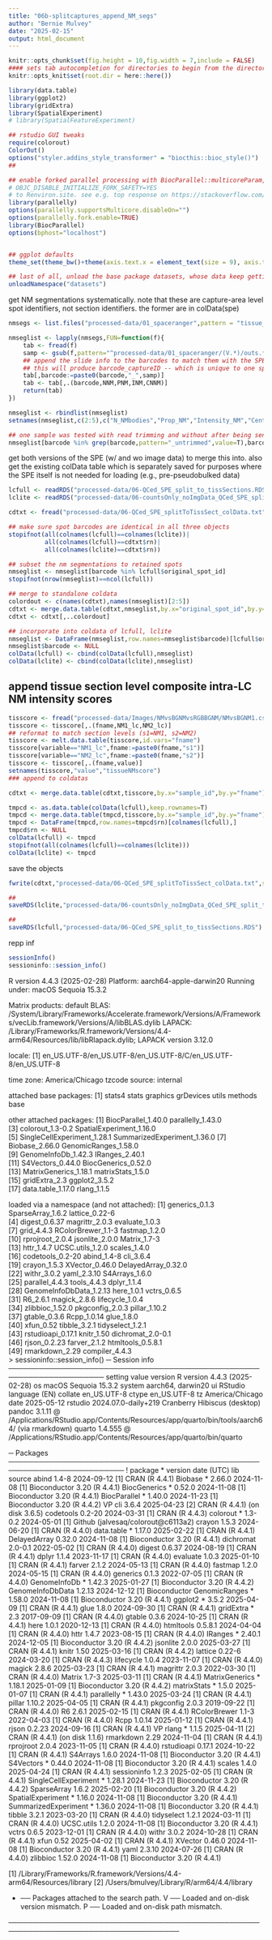 ```yaml
---
title: "06b-splitcaptures_append_NM_segs"
author: "Bernie Mulvey"
date: "2025-02-15"
output: html_document
---
```


```r
knitr::opts_chunk$set(fig.height = 10,fig.width = 7,include = FALSE)
#### sets tab autocompletion for directories to begin from the directory containing the .Rproj session, instead of the script's directory if different
knitr::opts_knit$set(root.dir = here::here())

library(data.table)
library(ggplot2)
library(gridExtra)
library(SpatialExperiment)
# library(SpatialFeatureExperiment)

## rstudio GUI tweaks
require(colorout)
ColorOut()
options("styler.addins_style_transformer" = "biocthis::bioc_style()")
##

## enable forked parallel processing with BiocParallel::multicoreParam, future::, etc. seemed to need this a couple times, but otherwise havent so its here as a preventative measure. part of this is adding the line 
# OBJC_DISABLE_INITIALIZE_FORK_SAFETY=YES
# to Renviron.site. see e.g. top response on https://stackoverflow.com/questions/73638290/python-on-mac-is-it-safe-to-set-objc-disable-initialize-fork-safety-yes-globall 
library(parallelly)
options(parallelly.supportsMulticore.disableOn="")
options(parallelly.fork.enable=TRUE)
library(BiocParallel)
options(bphost="localhost")


## ggplot defaults
theme_set(theme_bw()+theme(axis.text.x = element_text(size = 9), axis.title.x = element_text(size = 8), axis.text.y = element_text(size = 8), axis.title.y = element_text(size = 9), plot.title = element_text(size = 11,hjust=0.5), strip.text = element_text(size=11), legend.text = element_text(size=8), legend.title = element_text(size=9,hjust=0.5)))

## last of all, unload the base package datasets, whose data keep getting in the way of autocompletions (e.g., Theoph is priortized over TRUE)
unloadNamespace("datasets")
```

get NM segmentations systematically. note that these are capture-area level spot identifiers, not section identifiers. the former are in colData(spe)
```r
nmsegs <- list.files("processed-data/01_spaceranger",pattern = "tissue_spot_counts.csv",full.names = TRUE,recursive = TRUE)

nmseglist <- lapply(nmsegs,FUN=function(f){
    tab <- fread(f)
    samp <- gsub(f,pattern="^processed-data/01_spaceranger/(V.*)/outs.*$",replacement="\\1")
    ## append the slide info to the barcodes to match them with the SPE data
    ## this will produce barcode_captureID -- which is unique to one spot in an entire capture area -- and a format we retained in the SPE's colData for this exact sort of purpose
    tab[,barcode:=paste0(barcode,"_",samp)]
    tab <- tab[,.(barcode,NNM,PNM,INM,CNNM)]
    return(tab)
})

nmseglist <- rbindlist(nmseglist)
setnames(nmseglist,c(2:5),c("N_NMbodies","Prop_NM","Intensity_NM","CentroidSignalCount_NM"))

## one sample was tested with read trimming and without after being sent out for sequencing at a different facility than normal, and has untrimmed appended to the filename and thus the re-generated spot id here. remove it
nmseglist[barcode %in% grep(barcode,pattern="_untrimmed",value=T),barcode:=gsub(barcode,pattern="_untrimmed",replacement="")]
```

get both versions of the SPE (w/ and wo image data) to merge this into. also get the existing colData table which is separately saved for purposes where the SPE itself is not needed for loading (e.g., pre-pseudobulked data)
```r
lcfull <- readRDS("processed-data/06-QCed_SPE_split_to_tissSections.RDS")
lclite <- readRDS("processed-data/06-countsOnly_noImgData_QCed_SPE_split_to_tissSections.RDS")

cdtxt <- fread("processed-data/06-QCed_SPE_splitToTissSect_colData.txt")

## make sure spot barcodes are identical in all three objects
stopifnot(all(colnames(lcfull)==colnames(lclite))|
          all(colnames(lcfull)==cdtxt$rn)|
          all(colnames(lclite)==cdtxt$rn))

## subset the nm segmentations to retained spots
nmseglist <- nmseglist[barcode %in% lcfull$original_spot_id]
stopifnot(nrow(nmseglist)==ncol(lcfull))

## merge to standalone coldata
colordout <- c(names(cdtxt),names(nmseglist)[2:5])
cdtxt <- merge.data.table(cdtxt,nmseglist,by.x="original_spot_id",by.y="barcode")
cdtxt <- cdtxt[,..colordout]

## incorporate into coldata of lcfull, lclite
nmseglist <- DataFrame(nmseglist,row.names=nmseglist$barcode)[lcfull$original_spot_id,]
nmseglist$barcode <- NULL
colData(lcfull) <- cbind(colData(lcfull),nmseglist)
colData(lclite) <- cbind(colData(lclite),nmseglist)
```

## append tissue section level composite intra-LC NM intensity scores
```r
tisscore <- fread("processed-data/Images/NMvsBGNMvsRGBBGNM/NMvsBGNM1.csv")
tisscore <- tisscore[,.(fname,NM1_lc,NM2_lc)]
## reformat to match section levels (s1=NM1, s2=NM2)
tisscore <- melt.data.table(tisscore,id.vars="fname")
tisscore[variable=="NM1_lc",fname:=paste0(fname,"s1")]
tisscore[variable=="NM2_lc",fname:=paste0(fname,"s2")]
tisscore <- tisscore[,.(fname,value)]
setnames(tisscore,"value","tissueNMscore")
### append to coldatas

cdtxt <- merge.data.table(cdtxt,tisscore,by.x="sample_id",by.y="fname")

tmpcd <- as.data.table(colData(lcfull),keep.rownames=T)
tmpcd <- merge.data.table(tmpcd,tisscore,by.x="sample_id",by.y="fname")
tmpcd <- DataFrame(tmpcd,row.names=tmpcd$rn)[colnames(lcfull),]
tmpcd$rn <- NULL
colData(lcfull) <- tmpcd
stopifnot(all(colnames(lcfull)==colnames(lclite)))
colData(lclite) <- tmpcd
```

save the objects
```r
fwrite(cdtxt,"processed-data/06-QCed_SPE_splitToTissSect_colData.txt",sep='\t',quote=F,row.names=F,col.names=T)

##
saveRDS(lclite,"processed-data/06-countsOnly_noImgData_QCed_SPE_split_to_tissSections.RDS")

##
saveRDS(lcfull,"processed-data/06-QCed_SPE_split_to_tissSections.RDS")
```

repp inf
```r
sessionInfo()
sessioninfo::session_info()
```
R version 4.4.3 (2025-02-28)
Platform: aarch64-apple-darwin20
Running under: macOS Sequoia 15.3.2

Matrix products: default
BLAS:   /System/Library/Frameworks/Accelerate.framework/Versions/A/Frameworks/vecLib.framework/Versions/A/libBLAS.dylib 
LAPACK: /Library/Frameworks/R.framework/Versions/4.4-arm64/Resources/lib/libRlapack.dylib;  LAPACK version 3.12.0

locale:
[1] en_US.UTF-8/en_US.UTF-8/en_US.UTF-8/C/en_US.UTF-8/en_US.UTF-8

time zone: America/Chicago
tzcode source: internal

attached base packages:
[1] stats4    stats     graphics  grDevices utils     methods   base     

other attached packages:
 [1] BiocParallel_1.40.0         parallelly_1.43.0          
 [3] colorout_1.3-0.2            SpatialExperiment_1.16.0   
 [5] SingleCellExperiment_1.28.1 SummarizedExperiment_1.36.0
 [7] Biobase_2.66.0              GenomicRanges_1.58.0       
 [9] GenomeInfoDb_1.42.3         IRanges_2.40.1             
[11] S4Vectors_0.44.0            BiocGenerics_0.52.0        
[13] MatrixGenerics_1.18.1       matrixStats_1.5.0          
[15] gridExtra_2.3               ggplot2_3.5.2              
[17] data.table_1.17.0           rlang_1.1.5                

loaded via a namespace (and not attached):
 [1] generics_0.1.3          SparseArray_1.6.2       lattice_0.22-6         
 [4] digest_0.6.37           magrittr_2.0.3          evaluate_1.0.3         
 [7] grid_4.4.3              RColorBrewer_1.1-3      fastmap_1.2.0          
[10] rprojroot_2.0.4         jsonlite_2.0.0          Matrix_1.7-3           
[13] httr_1.4.7              UCSC.utils_1.2.0        scales_1.4.0           
[16] codetools_0.2-20        abind_1.4-8             cli_3.6.4              
[19] crayon_1.5.3            XVector_0.46.0          DelayedArray_0.32.0    
[22] withr_3.0.2             yaml_2.3.10             S4Arrays_1.6.0         
[25] parallel_4.4.3          tools_4.4.3             dplyr_1.1.4            
[28] GenomeInfoDbData_1.2.13 here_1.0.1              vctrs_0.6.5            
[31] R6_2.6.1                magick_2.8.6            lifecycle_1.0.4        
[34] zlibbioc_1.52.0         pkgconfig_2.0.3         pillar_1.10.2          
[37] gtable_0.3.6            Rcpp_1.0.14             glue_1.8.0             
[40] xfun_0.52               tibble_3.2.1            tidyselect_1.2.1       
[43] rstudioapi_0.17.1       knitr_1.50              dichromat_2.0-0.1      
[46] rjson_0.2.23            farver_2.1.2            htmltools_0.5.8.1      
[49] rmarkdown_2.29          compiler_4.4.3         
> sessioninfo::session_info()
─ Session info ─────────────────────────────────────────────────────────────────────
 setting  value
 version  R version 4.4.3 (2025-02-28)
 os       macOS Sequoia 15.3.2
 system   aarch64, darwin20
 ui       RStudio
 language (EN)
 collate  en_US.UTF-8
 ctype    en_US.UTF-8
 tz       America/Chicago
 date     2025-05-12
 rstudio  2024.07.0-daily+219 Cranberry Hibiscus (desktop)
 pandoc   3.1.11 @ /Applications/RStudio.app/Contents/Resources/app/quarto/bin/tools/aarch64/ (via rmarkdown)
 quarto   1.4.555 @ /Applications/RStudio.app/Contents/Resources/app/quarto/bin/quarto

─ Packages ─────────────────────────────────────────────────────────────────────────
 !  package              * version date (UTC) lib source
    abind                  1.4-8   2024-09-12 [1] CRAN (R 4.4.1)
    Biobase              * 2.66.0  2024-11-08 [1] Bioconductor 3.20 (R 4.4.1)
    BiocGenerics         * 0.52.0  2024-11-08 [1] Bioconductor 3.20 (R 4.4.1)
    BiocParallel         * 1.40.0  2024-11-23 [1] Bioconductor 3.20 (R 4.4.2)
 VP cli                    3.6.4   2025-04-23 [2] CRAN (R 4.4.1) (on disk 3.6.5)
    codetools              0.2-20  2024-03-31 [1] CRAN (R 4.4.3)
    colorout             * 1.3-0.2 2024-05-01 [1] Github (jalvesaq/colorout@c6113a2)
    crayon                 1.5.3   2024-06-20 [1] CRAN (R 4.4.0)
    data.table           * 1.17.0  2025-02-22 [1] CRAN (R 4.4.1)
    DelayedArray           0.32.0  2024-11-08 [1] Bioconductor 3.20 (R 4.4.1)
    dichromat              2.0-0.1 2022-05-02 [1] CRAN (R 4.4.0)
    digest                 0.6.37  2024-08-19 [1] CRAN (R 4.4.1)
    dplyr                  1.1.4   2023-11-17 [1] CRAN (R 4.4.0)
    evaluate               1.0.3   2025-01-10 [1] CRAN (R 4.4.1)
    farver                 2.1.2   2024-05-13 [1] CRAN (R 4.4.0)
    fastmap                1.2.0   2024-05-15 [1] CRAN (R 4.4.0)
    generics               0.1.3   2022-07-05 [1] CRAN (R 4.4.0)
    GenomeInfoDb         * 1.42.3  2025-01-27 [1] Bioconductor 3.20 (R 4.4.2)
    GenomeInfoDbData       1.2.13  2024-12-12 [1] Bioconductor
    GenomicRanges        * 1.58.0  2024-11-08 [1] Bioconductor 3.20 (R 4.4.1)
    ggplot2              * 3.5.2   2025-04-09 [1] CRAN (R 4.4.1)
    glue                   1.8.0   2024-09-30 [1] CRAN (R 4.4.1)
    gridExtra            * 2.3     2017-09-09 [1] CRAN (R 4.4.0)
    gtable                 0.3.6   2024-10-25 [1] CRAN (R 4.4.1)
    here                   1.0.1   2020-12-13 [1] CRAN (R 4.4.0)
    htmltools              0.5.8.1 2024-04-04 [1] CRAN (R 4.4.0)
    httr                   1.4.7   2023-08-15 [1] CRAN (R 4.4.0)
    IRanges              * 2.40.1  2024-12-05 [1] Bioconductor 3.20 (R 4.4.2)
    jsonlite               2.0.0   2025-03-27 [1] CRAN (R 4.4.1)
    knitr                  1.50    2025-03-16 [1] CRAN (R 4.4.2)
    lattice                0.22-6  2024-03-20 [1] CRAN (R 4.4.3)
    lifecycle              1.0.4   2023-11-07 [1] CRAN (R 4.4.0)
    magick                 2.8.6   2025-03-23 [1] CRAN (R 4.4.1)
    magrittr               2.0.3   2022-03-30 [1] CRAN (R 4.4.0)
    Matrix                 1.7-3   2025-03-11 [1] CRAN (R 4.4.1)
    MatrixGenerics       * 1.18.1  2025-01-09 [1] Bioconductor 3.20 (R 4.4.2)
    matrixStats          * 1.5.0   2025-01-07 [1] CRAN (R 4.4.1)
    parallelly           * 1.43.0  2025-03-24 [1] CRAN (R 4.4.1)
    pillar                 1.10.2  2025-04-05 [1] CRAN (R 4.4.1)
    pkgconfig              2.0.3   2019-09-22 [1] CRAN (R 4.4.0)
    R6                     2.6.1   2025-02-15 [1] CRAN (R 4.4.1)
    RColorBrewer           1.1-3   2022-04-03 [1] CRAN (R 4.4.0)
    Rcpp                   1.0.14  2025-01-12 [1] CRAN (R 4.4.1)
    rjson                  0.2.23  2024-09-16 [1] CRAN (R 4.4.1)
 VP rlang                * 1.1.5   2025-04-11 [2] CRAN (R 4.4.1) (on disk 1.1.6)
    rmarkdown              2.29    2024-11-04 [1] CRAN (R 4.4.1)
    rprojroot              2.0.4   2023-11-05 [1] CRAN (R 4.4.0)
    rstudioapi             0.17.1  2024-10-22 [1] CRAN (R 4.4.1)
    S4Arrays               1.6.0   2024-11-08 [1] Bioconductor 3.20 (R 4.4.1)
    S4Vectors            * 0.44.0  2024-11-08 [1] Bioconductor 3.20 (R 4.4.1)
    scales                 1.4.0   2025-04-24 [1] CRAN (R 4.4.1)
    sessioninfo            1.2.3   2025-02-05 [1] CRAN (R 4.4.1)
    SingleCellExperiment * 1.28.1  2024-11-23 [1] Bioconductor 3.20 (R 4.4.2)
    SparseArray            1.6.2   2025-02-20 [1] Bioconductor 3.20 (R 4.4.2)
    SpatialExperiment    * 1.16.0  2024-11-08 [1] Bioconductor 3.20 (R 4.4.1)
    SummarizedExperiment * 1.36.0  2024-11-08 [1] Bioconductor 3.20 (R 4.4.1)
    tibble                 3.2.1   2023-03-20 [1] CRAN (R 4.4.0)
    tidyselect             1.2.1   2024-03-11 [1] CRAN (R 4.4.0)
    UCSC.utils             1.2.0   2024-11-08 [1] Bioconductor 3.20 (R 4.4.1)
    vctrs                  0.6.5   2023-12-01 [1] CRAN (R 4.4.0)
    withr                  3.0.2   2024-10-28 [1] CRAN (R 4.4.1)
    xfun                   0.52    2025-04-02 [1] CRAN (R 4.4.1)
    XVector                0.46.0  2024-11-08 [1] Bioconductor 3.20 (R 4.4.1)
    yaml                   2.3.10  2024-07-26 [1] CRAN (R 4.4.0)
    zlibbioc               1.52.0  2024-11-08 [1] Bioconductor 3.20 (R 4.4.1)

 [1] /Library/Frameworks/R.framework/Versions/4.4-arm64/Resources/library
 [2] /Users/bmulvey/Library/R/arm64/4.4/library

 * ── Packages attached to the search path.
 V ── Loaded and on-disk version mismatch.
 P ── Loaded and on-disk path mismatch.

────────────────────────────────────────────────────────────────────────────────────
